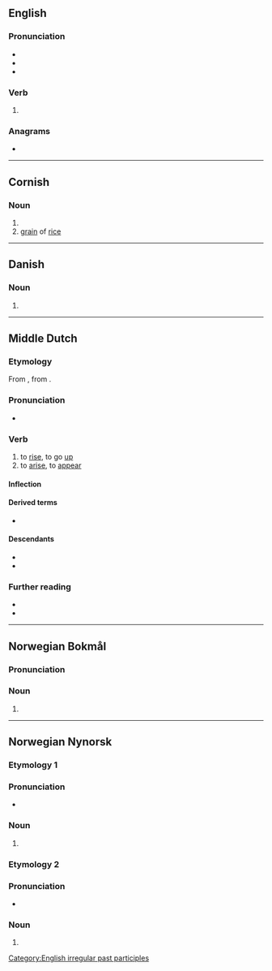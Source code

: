 ==English==

===Pronunciation===
* {{IPA|/ˈɹɪzən/|lang=en}}
* {{audio|en-us-risen.ogg|Audio (US)|lang=en}}
* {{rhymes|ɪzən|lang=en}}

===Verb===
{{head|en|verb form}}

# {{past participle of|rise|lang=en|nocat=1}}

===Anagrams===
* {{anagrams|en|a=einrs|ESRIN|Isner|Rines|Siren|reins|resin|rines|rinse|serin|siren}}

[[Category:English irregular past participles]]

----

==Cornish==

===Noun===
{{kw-noun|f}}

# {{singulative of|ris||rice|lang=kw}}
# [[grain]] of [[rice]]

{{catlangname|kw|singulatives}}

----

==Danish==

===Noun===
{{head|da|noun form|g=c}}

# {{definite singular of|ris|lang=da}}

----

==Middle Dutch==

===Etymology===
From {{inh|dum|odt|*rīsan}}, from {{inh|dum|gem-pro|*rīsaną}}.

===Pronunciation===
* {{IPA|lang=dum|/ˈriːzən/}}

===Verb===
{{dum-verb}}

# to [[rise]], to go [[up]]
# to [[arise]], to [[appear]]

====Inflection====
{{dum-conj-st|class=1|ris|rês|rēs|rēs}}

====Derived terms====
* {{l|dum|errisen}}

====Descendants====
* {{desc|nl|rijzen}}
* {{desc|li|rieze}}

===Further reading===
* {{R:VMNW|ID63033|II}}
* {{R:MNW|46595}}

----

==Norwegian Bokmål==

===Pronunciation===
{{rfp|lang=nb}}

===Noun===
{{head|nb|noun form|g=m}}

# {{inflection of|ris||definite|s|lang=nb}}

----

==Norwegian Nynorsk==

===Etymology 1===

===Pronunciation===
* {{IPA|/ˈriːsn̩/|lang=no}}

===Noun===
{{head|nn|noun form|g=m}}

# {{inflection of|ris||definite|s|lang=nn}}

===Etymology 2===

===Pronunciation===
* {{IPA|/²riːsn̩/|lang=no}}

===Noun===
{{head|nn|noun form|g=m}}

# {{inflection of|rise||definite|s|lang=nn}}